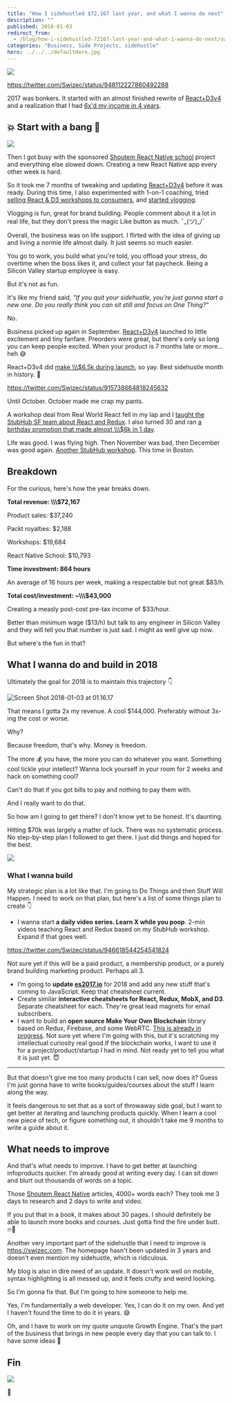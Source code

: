 ```yaml
---
title: "How I sidehustled $72,167 last year, and what I wanna do next"
description: ""
published: 2018-01-03
redirect_from:
  - /blog/how-i-sidehustled-72167-last-year-and-what-i-wanna-do-next/swizec/8016
categories: "Business, Side Projects, sidehustle"
hero: ../../../defaultHero.jpg
---
```


![](https://swizec.com/wp-content/uploads/2018/01/ship-every-day-1.jpg)

https://twitter.com/Swizec/status/948112227860492288

2017 was bonkers. It started with an almost finished rewrite of [React+D3v4](https://swizec.com/reactd3js/) and a realization that I had [6x'd my income in 4 years](https://swizec.com/blog/learned-6x-income-4-years/swizec/7340).

## 💥 Start with a bang 💪

![](https://swizec.com/wp-content/uploads/2018/01/revenue-chart.jpg)

Then I got busy with the sponsored [Shoutem React Native school](http://reactnative.school) project and everything else slowed down. Creating a new React Native app every other week is hard.

So it took me 7 months of tweaking and updating [React+D3v4](https://swizec.com/reactd3js/) before it was ready. During this time, I also experimented with 1-on-1 coaching, tried [selling React & D3 workshops to consumers](https://swizec.com/blog/boutique-react-d3v4-workshop/swizec/7519), and [started vlogging](https://www.youtube.com/SwizecTeller).

Vlogging is fun, great for brand building. People comment about it a lot in real life, but they don't press the magic Like button as much. ¯\_(ツ)\_/¯

Overall, the business was on life support. I flirted with the idea of giving up and living a normie life almost daily. It just seems so much easier.

You go to work, you build what you're told, you offload your stress, do overtime when the boss likes it, and collect your fat paycheck. Being a Silicon Valley startup employee is easy.

But it's not as fun.

It's like my friend said, _"If you quit your sidehustle, you're just gonna start a new one. Do you really think you can sit still and focus on One Thing?"_

No.

Business picked up again in September. [React+D3v4](https://swizec.com/reactd3js) launched to little excitement and tiny fanfare. Preorders were great, but there's only so long you can keep people excited. When your product is 7 months late or more… heh 😅

React+D3v4 did [make \\\\\\$6.5k during launch](https://swizec.com/blog/9013-september-sidehustle-report-why-the-react-d3v4-launch/swizec/7837), so yay. Best sidehustle month in history. 💪

https://twitter.com/Swizec/status/915738664818245632

Until October. October made me crap my pants.

A workshop deal from Real World React fell in my lap and I [taught the StubHub SF team about React and Redux](https://swizec.com/blog/teaching-stubhub-react-redux/swizec/7860). I also turned 30 and ran [a birthday promotion that made almost \\\\\\$6k in 1 day](https://swizec.com/blog/16661-october-sidehustle-report/swizec/7883).

Life was good. I was flying high. Then November was bad, then December was good again. [Another StubHub workshop](https://swizec.com/blog/teaching-backend-devs-react-redux-stubhub-boston/swizec/7952). This time in Boston.

## Breakdown

For the curious, here's how the year breaks down.

**Total revenue: \\\\\\$72,167**

Product sales: $37,240

Packt royalties: $2,188

Workshops: $19,684

React Native School: $10,793

**Time investment: 864 hours**

An average of 16 hours per week, making a respectable but not great $83/h.

**Total cost/investment: ~\\\\\\$43,000**

Creating a measly post-cost pre-tax income of $33/hour.

Better than minimum wage ($13/h) but talk to any engineer in Silicon Valley and they will tell you that number is just sad. I might as well give up now.

But where's the fun in that?

## What I wanna do and build in 2018

Ultimately the goal for 2018 is to maintain this trajectory 👇

![Screen Shot 2018-01-03 at 01.16.17](https://swizec.com/wp-content/uploads/2018/01/Screen-Shot-2018-01-03-at-01.16.17.png)

That means I gotta 2x my revenue. A cool $144,000. Preferably without 3x-ing the cost or worse.

Why?

Because freedom, that's why. Money is freedom.

The more 💰 you have, the more you can do whatever you want. Something cool tickle your intellect? Wanna lock yourself in your room for 2 weeks and hack on something cool?

Can't do that if you got bills to pay and nothing to pay them with.

And I really want to do that.

So how am I going to get there? I don't know yet to be honest. It's daunting.

Hitting $70k was largely a matter of luck. There was no systematic process. No step-by-step plan I followed to get there. I just did things and hoped for the best.

![](https://swizec.com/wp-content/uploads/2018/01/strategic-plan.jpg)

### What I wanna build

My strategic plan is a lot like that. I'm going to Do Things and then Stuff Will Happen. I need to work on that plan, but here's a list of some things plan to create 👇

- I wanna start **a daily video series. Learn X while you poop**. 2-min videos teaching React and Redux based on my StubHub workshop. Expand if that goes well.

https://twitter.com/Swizec/status/946618544254541824

Not sure yet if this will be a paid product, a membership product, or a purely brand building marketing product. Perhaps all 3.

- I’m going to **update [es2017.io](https://es2017.io)** for 2018 and add any new stuff that's coming to JavaScript. Keep that cheatsheet current.
- Create similar **interactive cheatsheets for React, Redux, MobX, and D3**. Separate cheatsheet for each. They're great lead magnets for email subscribers.
- I want to build an **open source Make Your Own Blockchain** library based on Redux, Firebase, and some WebRTC. [This is already in progress](https://swizec.com/blog/blockchain-backed-redux-clone-105-lines-code/swizec/7980). Not sure yet where I'm going with this, but it's scratching my intellectual curiosity real good.If the blockchain works, I want to use it for a project/product/startup I had in mind. Not ready yet to tell you what it is just yet. 😇

---

But that doesn't give me too many products I can sell, now does it? Guess I'm just gonna have to write books/guides/courses about the stuff I learn along the way.

It feels dangerous to set that as a sort of throwaway side goal, but I want to get better at iterating and launching products quickly. When I learn a cool new piece of tech, or figure something out, it shouldn't take me 9 months to write a guide about it.

## What needs to improve

And that's what needs to improve. I have to get better at launching infoproducts quicker. I'm already good at writing every day. I can sit down and blurt out thousands of words on a topic.

Those [Shoutem React Native](http://reactnative.school) articles, 4000+ words each? They took me 3 days to research and 2 days to write and video.

If you put that in a book, it makes about 30 pages. I should definitely be able to launch more books and courses. Just gotta find the fire under butt. 🔥🍑

Another very important part of the sidehustle that I need to improve is <https://swizec.com>. The homepage hasn't been updated in 3 years and doesn't even mention my sidehustle, which is ridiculous.

My blog is also in dire need of an update. It doesn't work well on mobile, syntax highlighting is all messed up, and it feels crufty and weird looking.

So I'm gonna fix that. But I'm going to hire someone to help me.

Yes, I'm fundamentally a web developer. Yes, I can do it on my own. And yet I haven't found the time to do it in years. 😅

Oh, and I have to work on my quote unquote Growth Engine. That's the part of the business that brings in new people every day that you can talk to. I have some ideas 🤔

## Fin

![](./img/media-POekkUcKs16gg-200.gif)

🤘
